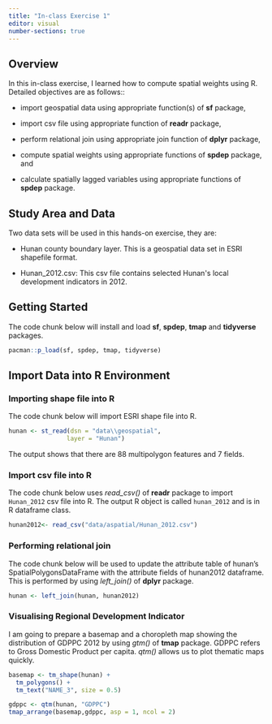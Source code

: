 ```yaml
---
title: "In-class Exercise 1"
editor: visual
number-sections: true
---
```


## Overview

In this in-class exercise, I learned how to compute spatial weights using R. Detailed objectives are as follows::

-   import geospatial data using appropriate function(s) of **sf** package,

-   import csv file using appropriate function of **readr** package,

-   perform relational join using appropriate join function of **dplyr** package,

-   compute spatial weights using appropriate functions of **spdep** package, and

-   calculate spatially lagged variables using appropriate functions of **spdep** package.

## Study Area and Data

Two data sets will be used in this hands-on exercise, they are:

-   Hunan county boundary layer. This is a geospatial data set in ESRI shapefile format.

-   Hunan_2012.csv: This csv file contains selected Hunan\'s local development indicators in 2012.

## Getting Started

The code chunk below will install and load **sf**, **spdep**, **tmap** and **tidyverse** packages.

```r
pacman::p_load(sf, spdep, tmap, tidyverse)
```

## Import Data into R Environment

### Importing shape file into R

The code chunk below will import ESRI shape file into R.

```r
hunan <- st_read(dsn = "data\\geospatial",
                layer = "Hunan")
```

The output shows that there are 88 multipolygon features and 7 fields.

### Import csv file into R

The code chunk below uses *read_csv()* of **readr** package to import `Hunan_2012` csv file into R. The output R object is called `hunan_2012` and is in R dataframe class.

```r

hunan2012<- read_csv("data/aspatial/Hunan_2012.csv")
```

### Performing relational join

The code chunk below will be used to update the attribute table of hunan's SpatialPolygonsDataFrame with the attribute fields of hunan2012 dataframe. This is performed by using *left_join()* of **dplyr** package.

```r
hunan <- left_join(hunan, hunan2012)
```

### Visualising Regional Development Indicator

I am going to prepare a basemap and a choropleth map showing the distribution of GDPPC 2012 by using *gtm()* of **tmap** package. GDPPC refers to Gross Domestic Product per capita. *qtm()* allows us to plot thematic maps quickly.

```r
basemap <- tm_shape(hunan) + 
  tm_polygons() +
  tm_text("NAME_3", size = 0.5)

gdppc <- qtm(hunan, "GDPPC")
tmap_arrange(basemap,gdppc, asp = 1, ncol = 2)
```
